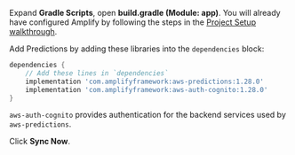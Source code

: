 Expand **Gradle Scripts**, open **build.gradle (Module: app)**. You will already have configured Amplify by following the steps in the [Project Setup walkthrough](/lib/project-setup/create-application).

Add Predictions by adding these libraries into the `dependencies` block:

```groovy
dependencies {
    // Add these lines in `dependencies`
    implementation 'com.amplifyframework:aws-predictions:1.28.0'
    implementation 'com.amplifyframework:aws-auth-cognito:1.28.0'
}
```

`aws-auth-cognito` provides authentication for the backend services used by `aws-predictions`.

Click **Sync Now**.

